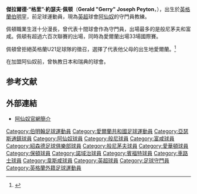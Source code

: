 {{distinguish|加里·佩頓}}
{{noteTA
|G1=arsenal
|G2=足球
}}
{{Football manager infobox |
  playername = 格里·佩顿<br />Gerry Peyton |
  image = File:Gerry Peyton (cropped).jpg|
  fullname = 佩顿|
  englishfullname = Gerald "Gerry" Joseph Peyton |
  nickname =   |
  dateofbirth = {{birth date and age|1956|5|20}} |
  cityofbirth = [[伯明罕|伯明罕]] |
  countryofbirth = {{ENG}} |
  currentclub = [[阿仙奴|阿仙奴]]（守門員教練） |
  position = 守門員 |
  youthyears = 1974-1975|
  youthclubs = [[亞瑟斯通鎮足球會|亞瑟斯通鎮]]|
  years = 1975-1977<br/>1977-1986<br/>1983-1984<br/>1986-1991<br/>1991-1993<br/>1991-1992<br/>1992<br/>1992<br/>1993<br/>1993<br/>1993-1994  |
  clubs = [[般尼|般尼]]<br/>[[富咸|富咸]]<br/>[[紹森德足球俱樂部|紹森德]]<br/>[[般尼茅夫足球會|般尼茅夫]]<br/>[[愛華頓|愛華頓]]<br/>[[保頓|保頓]]<br/>[[諾域治|諾域治]]<br/>[[賓福特|賓福特]]<br/>[[車路士|車路士]]<br/>[[賓福特|賓福特]]<br/>[[韋斯咸|韋斯咸]] |
  caps(goals) = 30 (0)<br>345 (0)<br>10 (0)<br>202 (0)<br>0 (0)<br>1 (0)<br>0 (0)<br>14 (0)<br>1 (0)<br>5 (0)<br>11 (0)|
  nationalyears = 1977-1992<br>1983<br>1992 |
  nationalteam = [[愛爾蘭國家足球隊|愛爾蘭]]<br>[[愛爾蘭國家U21足球隊|愛爾蘭國家U21足球隊]]<br>[[愛爾蘭國家足球隊乙隊|愛爾蘭國家足球隊乙隊]] |
  nationalcaps(goals) = 33 (0)<br>2 (0)<br>1 (0) |
 | manageryears1   = 1995–1997  | managerclubs1   = [[磐田喜悅|磐田喜悅]](日本)（守門員教練）
 | manageryears2   = 1997–1998  | managerclubs2   = [[神戶勝利船|神戶勝利船]](日本)（守門員教練）
 | manageryears3   = 1998–2000  | managerclubs3   = [[AIK|AIK]](瑞典)（守門員教練）
 | manageryears4   = 2000–2003  | managerclubs4   = [[富咸|富咸]]（守門員教練）
 | manageryears5   = 2003–  | managerclubs5   = [[阿仙奴|阿仙奴]]（守門員教練）
}}
'''傑拉爾德·“格里”·約瑟夫·佩顿 '''（'''Gerald "Gerry" Joseph Peyton '''，{{bd|1956年|5月20日||}}），出生於[[英格蘭|英格蘭]][[伯明罕|伯明罕]]，前足球運動員，現為[[英超|英超]]球會[[阿仙奴|阿仙奴]]的守門員教練。

佩頓職業生涯十分漫長，曾代表十間球會作為守門員，出場最多的是般尼茅夫和富咸。佩頓有超過六百次聯賽的出場，同時為愛爾蘭出場33場國際賽。

佩頓曾拒絕英格蘭U21足球隊的徵召，選擇了代表他父母的出生地愛爾蘭。<ref>{{en icon}}{{cite web|url=http://rednblacksnack.blogspot.hk/2012/06/where-are-they-now-gerry-peyton.html|title=Where are they now? - Gerry Peyton|deadurl=yes|archiveurl=https://web.archive.org/web/20160307183707/http://rednblacksnack.blogspot.hk/2012/06/where-are-they-now-gerry-peyton.html|archivedate=2016-03-07}}</ref>

在加盟阿仙奴前，曾執教日本和瑞典的球會。

==参考文献==
{{reflist}}
==外部連結==
*{{en icon}} [http://www.arsenal.com/first-team/coaching-staff/gerry-peyton 阿仙奴官網簡介] {{Wayback|url=http://www.arsenal.com/first-team/coaching-staff/gerry-peyton |date=20150402145351 }}

{{1990年世界盃足球賽愛爾蘭參賽名單}}

{{DEFAULTSORT:Gerry Peyton}}
[[Category:伯明翰足球運動員|Category:伯明翰足球運動員]]
[[Category:愛爾蘭共和國足球運動員|Category:愛爾蘭共和國足球運動員]]
[[Category:亞瑟斯通鎮球員|Category:亞瑟斯通鎮球員]]
[[Category:阿仙奴球員|Category:阿仙奴球員]]
[[Category:般尼球員|Category:般尼球員]]
[[Category:富咸球員|Category:富咸球員]]
[[Category:紹森德足球俱樂部球員|Category:紹森德足球俱樂部球員]]
[[Category:般尼茅夫球員|Category:般尼茅夫球員]]
[[Category:愛華頓球員|Category:愛華頓球員]]
[[Category:保頓球員|Category:保頓球員]]
[[Category:諾域治球員|Category:諾域治球員]]
[[Category:賓福特球員|Category:賓福特球員]]
[[Category:車路士球員|Category:車路士球員]]
[[Category:韋斯咸球員|Category:韋斯咸球員]]
[[Category:英超球員|Category:英超球員]]
[[Category:足球守門員|Category:足球守門員]]
[[Category:英格蘭外籍足球運動員|Category:英格蘭外籍足球運動員]]
